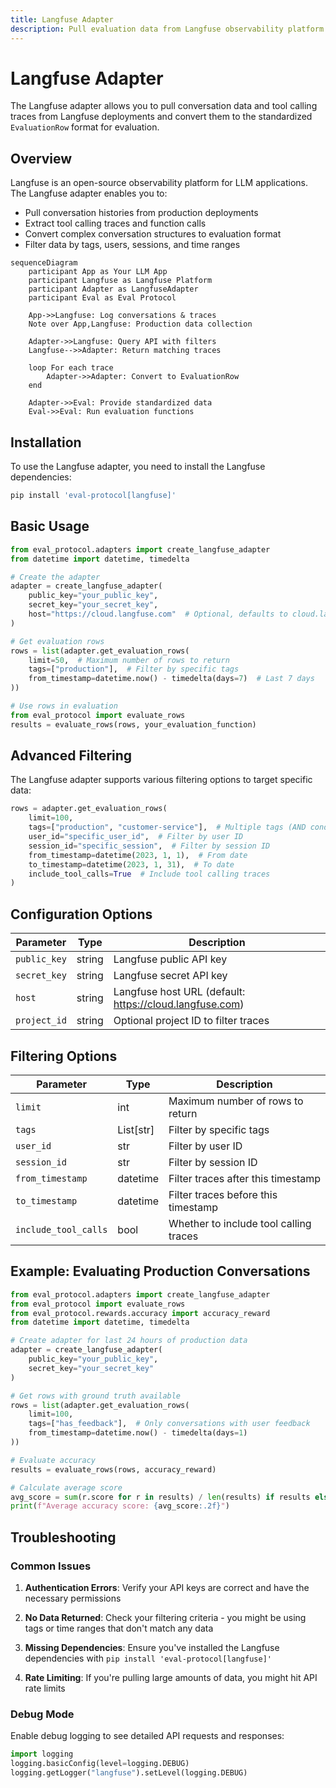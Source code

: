 ```yaml
---
title: Langfuse Adapter
description: Pull evaluation data from Langfuse observability platform
---
```


# Langfuse Adapter

The Langfuse adapter allows you to pull conversation data and tool calling traces from Langfuse deployments and convert them to the standardized `EvaluationRow` format for evaluation.

## Overview

Langfuse is an open-source observability platform for LLM applications. The Langfuse adapter enables you to:

- Pull conversation histories from production deployments
- Extract tool calling traces and function calls
- Convert complex conversation structures to evaluation format
- Filter data by tags, users, sessions, and time ranges

```mermaid
sequenceDiagram
    participant App as Your LLM App
    participant Langfuse as Langfuse Platform
    participant Adapter as LangfuseAdapter
    participant Eval as Eval Protocol
    
    App->>Langfuse: Log conversations & traces
    Note over App,Langfuse: Production data collection
    
    Adapter->>Langfuse: Query API with filters
    Langfuse-->>Adapter: Return matching traces
    
    loop For each trace
        Adapter->>Adapter: Convert to EvaluationRow
    end
    
    Adapter->>Eval: Provide standardized data
    Eval->>Eval: Run evaluation functions
```

## Installation

To use the Langfuse adapter, you need to install the Langfuse dependencies:

```bash
pip install 'eval-protocol[langfuse]'
```

## Basic Usage

```python
from eval_protocol.adapters import create_langfuse_adapter
from datetime import datetime, timedelta

# Create the adapter
adapter = create_langfuse_adapter(
    public_key="your_public_key",
    secret_key="your_secret_key",
    host="https://cloud.langfuse.com"  # Optional, defaults to cloud.langfuse.com
)

# Get evaluation rows
rows = list(adapter.get_evaluation_rows(
    limit=50,  # Maximum number of rows to return
    tags=["production"],  # Filter by specific tags
    from_timestamp=datetime.now() - timedelta(days=7)  # Last 7 days
))

# Use rows in evaluation
from eval_protocol import evaluate_rows
results = evaluate_rows(rows, your_evaluation_function)
```

## Advanced Filtering

The Langfuse adapter supports various filtering options to target specific data:

```python
rows = adapter.get_evaluation_rows(
    limit=100,
    tags=["production", "customer-service"],  # Multiple tags (AND condition)
    user_id="specific_user_id",  # Filter by user ID
    session_id="specific_session",  # Filter by session ID
    from_timestamp=datetime(2023, 1, 1),  # From date
    to_timestamp=datetime(2023, 1, 31),  # To date
    include_tool_calls=True  # Include tool calling traces
)
```

## Configuration Options

| Parameter | Type | Description |
|-----------|------|-------------|
| `public_key` | string | Langfuse public API key |
| `secret_key` | string | Langfuse secret API key |
| `host` | string | Langfuse host URL (default: https://cloud.langfuse.com) |
| `project_id` | string | Optional project ID to filter traces |

## Filtering Options

| Parameter | Type | Description |
|-----------|------|-------------|
| `limit` | int | Maximum number of rows to return |
| `tags` | List[str] | Filter by specific tags |
| `user_id` | str | Filter by user ID |
| `session_id` | str | Filter by session ID |
| `from_timestamp` | datetime | Filter traces after this timestamp |
| `to_timestamp` | datetime | Filter traces before this timestamp |
| `include_tool_calls` | bool | Whether to include tool calling traces |

## Example: Evaluating Production Conversations

```python
from eval_protocol.adapters import create_langfuse_adapter
from eval_protocol import evaluate_rows
from eval_protocol.rewards.accuracy import accuracy_reward
from datetime import datetime, timedelta

# Create adapter for last 24 hours of production data
adapter = create_langfuse_adapter(
    public_key="your_public_key",
    secret_key="your_secret_key"
)

# Get rows with ground truth available
rows = list(adapter.get_evaluation_rows(
    limit=100,
    tags=["has_feedback"],  # Only conversations with user feedback
    from_timestamp=datetime.now() - timedelta(days=1)
))

# Evaluate accuracy
results = evaluate_rows(rows, accuracy_reward)

# Calculate average score
avg_score = sum(r.score for r in results) / len(results) if results else 0
print(f"Average accuracy score: {avg_score:.2f}")
```

## Troubleshooting

### Common Issues

1. **Authentication Errors**: Verify your API keys are correct and have the necessary permissions

2. **No Data Returned**: Check your filtering criteria - you might be using tags or time ranges that don't match any data

3. **Missing Dependencies**: Ensure you've installed the Langfuse dependencies with `pip install 'eval-protocol[langfuse]'`

4. **Rate Limiting**: If you're pulling large amounts of data, you might hit API rate limits

### Debug Mode

Enable debug logging to see detailed API requests and responses:

```python
import logging
logging.basicConfig(level=logging.DEBUG)
logging.getLogger("langfuse").setLevel(logging.DEBUG)
```